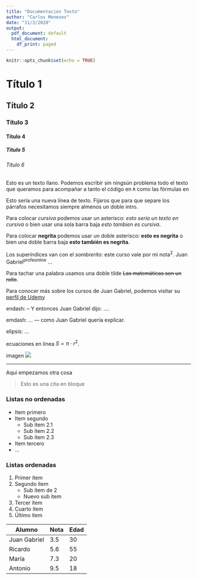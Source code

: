 ```yaml
---
title: "Documentacion Texto"
author: "Carlos Meneses"
date: "11/3/2020"
output:
  pdf_document: default
  html_document:
    df_print: paged
---
```


```r
knitr::opts_chunk$set(echo = TRUE)
```

# Título 1

## Título 2

### Título 3

#### Título 4

##### Título 5

###### Título 6

Esto es un texto llano. Podemos escribir sin ningsún problema todo el texto que queramos para acompañar a tanto el código en `R` como las fórmulas en \LaTeX 

Esto sería una nueva línea de texto. Fijaros que para que separe los párrafos necesitamos siempre almenos un doble intro.

Para colocar *cursiva* podemos usar un asterisco: *esto sería un texto en cursiva* o bien usar una sola barra baja _esto tambien es cursiva_.

Para colocar **negrita** podemos usar un doble asterisco: **esto es negrita** o bien una doble barra baja __esto también es negrita__.

Los superíndices van con el *sombrerito*: este curso vale por mi nota^2^. Juan Gabriel^profeonline^ ... 

Para tachar una palabra usamos una doble tilde ~~Las matemáticas son un rollo~~.

Para conocer más sobre los cursos de Juan Gabriel, podemos visitar su [perfil de Udemy](https://udemy.com/u/juangabriel2)

endash: -- Y entonces Juan Gabriel dijo: ....

emdash: ... --- como Juan Gabriel quería explicar.

elipsis: ... 

ecuaciones en línea $S = \pi\cdot r^2$.

imagen ![](../../teoria/Imgs/Pok.png)

*** 

Aquí empezamos otra cosa

> Esto es una cita en bloque

### Listas no ordenadas

* Item primero
* Item segundo 
    + Sub ítem 2.1
    + Sub ítem 2.2
    + Sub ítem 2.3
* Item tercero
* ...

### Listas ordenadas

1. Primer ítem
2. Segundo ítem
    + Sub ítem de 2
    + Nuevo sub ítem
3. Tercer ítem
1. Cuarto ítem
1. Último ítem


Alumno        |   Nota    |  Edad
--------------|-----------|--------
Juan Gabriel  |  3.5      | 30
Ricardo       |  5.6      | 55
María         |  7.3      | 20
Antonio       |  9.5      | 18
